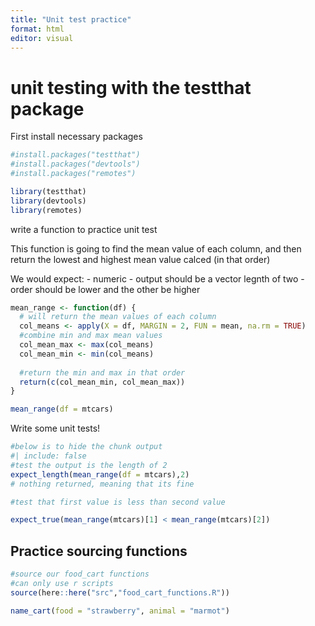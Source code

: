 ```yaml
---
title: "Unit test practice"
format: html
editor: visual
---
```


# unit testing with the testthat package

First install necessary packages
```r
#install.packages("testthat")
#install.packages("devtools")
#install.packages("remotes")

library(testthat)
library(devtools)
library(remotes)
```

write a function to practice unit test

This function is going to find the mean value of each column, and then return the lowest and highest mean value calced (in that order)

We would expect:
- numeric
- output should be a vector legnth of two
-order should be lower and the other be higher

```r
mean_range <- function(df) {
  # will return the mean values of each column
  col_means <- apply(X = df, MARGIN = 2, FUN = mean, na.rm = TRUE)
  #combine min and max mean values
  col_mean_max <- max(col_means)
  col_mean_min <- min(col_means)
  
  #return the min and max in that order
  return(c(col_mean_min, col_mean_max))
} 

mean_range(df = mtcars)
```

Write some unit tests!
```r
#below is to hide the chunk output
#| include: false
#test the output is the length of 2
expect_length(mean_range(df = mtcars),2)
# nothing returned, meaning that its fine

#test that first value is less than second value

expect_true(mean_range(mtcars)[1] < mean_range(mtcars)[2])
```

## Practice sourcing functions
```r
#source our food_cart functions
#can only use r scripts
source(here::here("src","food_cart_functions.R"))

name_cart(food = "strawberry", animal = "marmot")
```




```r

```


